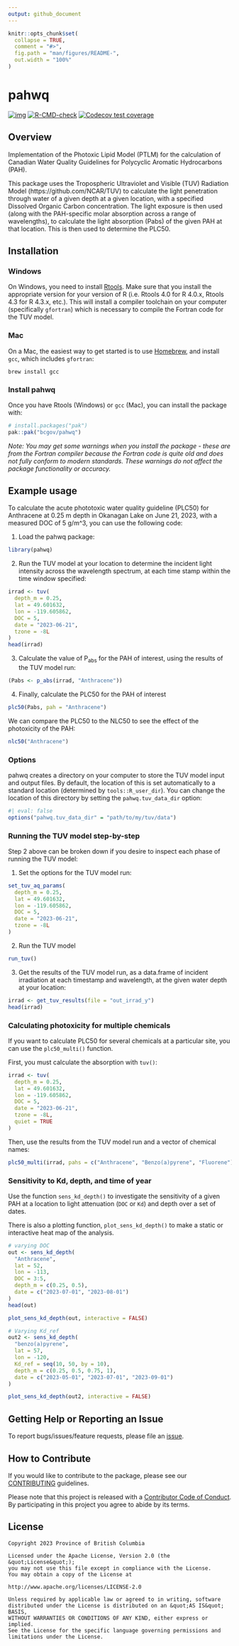 ```yaml
---
output: github_document
---
```

<!--
Copyright 2023 Province of British Columbia

Licensed under the Apache License, Version 2.0 (the "License");
you may not use this file except in compliance with the License.
You may obtain a copy of the License at

http://www.apache.org/licenses/LICENSE-2.0

Unless required by applicable law or agreed to in writing, software distributed under the License is distributed on an "AS IS" BASIS,
WITHOUT WARRANTIES OR CONDITIONS OF ANY KIND, either express or implied.
See the License for the specific language governing permissions and limitations under the License.
-->


<!-- README.md is generated from README.Rmd. Please edit that file -->

```r
knitr::opts_chunk$set(
  collapse = TRUE,
  comment = "#>",
  fig.path = "man/figures/README-",
  out.width = "100%"
)
```

# pahwq

<!-- badges: start -->
[![img](https://img.shields.io/badge/Lifecycle-Maturing-007EC6)](https://github.com/bcgov/repomountie/blob/master/doc/lifecycle-badges.md)
[![R-CMD-check](https://github.com/bcgov/pahwq/actions/workflows/R-CMD-check.yaml/badge.svg)](https://github.com/bcgov/pahwq/actions/workflows/R-CMD-check.yaml)
[![Codecov test coverage](https://codecov.io/gh/bcgov/pahwq/branch/main/graph/badge.svg)](https://app.codecov.io/gh/bcgov/pahwq?branch=main)
<!-- badges: end -->

## Overview

Implementation of the Photoxic Lipid Model (PTLM) for the calculation of Canadian 
Water Quality Guidelines for Polycyclic Aromatic Hydrocarbons (PAH).

This package uses the Tropospheric Ultraviolet and Visible (TUV) Radiation Model (https://github.com/NCAR/TUV)
to calculate the light penetration through water of a given depth at a given location, with a specified Dissolved Organic Carbon concentration. The light exposure is then used (along with the PAH-specific molar absorption across a range of wavelengths), to calculate the light absorption (Pabs) of the given PAH at that location. This is then used to determine the PLC50.

## Installation

### Windows

On Windows, you need to install [Rtools](https://cran.r-project.org/bin/windows/Rtools/).
Make sure that you install the appropriate version for your version of R 
(i.e. Rtools 4.0 for R 4.0.x, Rtools 4.3 for R 4.3.x, etc.). This will install 
a compiler toolchain on your computer (specifically `gfortran`) which is necessary
to compile the Fortran code for the TUV model.

### Mac

On a Mac, the easiest way to get started is to use [Homebrew](https://brew.sh/),
and install `gcc`, which includes `gfortran`:

```
brew install gcc
```

### Install pahwq

Once you have Rtools (Windows) or `gcc` (Mac), you can install the package with:

``` r
# install.packages("pak")
pak::pak("bcgov/pahwq")
```

*Note: You may get some warnings when you install the package - these are from 
the Fortran compiler because the Fortran code is quite old and does not fully 
conform to modern standards. These warnings do not affect the package 
functionality or accuracy.*

## Example usage

To calculate the acute phototoxic water quality guideline (PLC50) for Anthracene at 0.25 m depth in Okanagan Lake on June 21, 2023, with a measured DOC of 5 g/m^3, you can use the following code:

1. Load the pahwq package:

```r
library(pahwq)
```

2. Run the TUV model at your location to determine the incident light intensity
across the wavelength spectrum, at each time stamp within the time window specified:

```r
irrad <- tuv(
  depth_m = 0.25,
  lat = 49.601632,
  lon = -119.605862,
  DOC = 5,
  date = "2023-06-21",
  tzone = -8L
)
head(irrad)
```

3. Calculate the value of P~abs~ for the PAH of interest, using the results of the TUV model run:

```r
(Pabs <- p_abs(irrad, "Anthracene"))
```

4. Finally, calculate the PLC50 for the PAH of interest

```r
plc50(Pabs, pah = "Anthracene")
```

We can compare the PLC50 to the NLC50 to see the effect of the photoxicity of the PAH:

```r
nlc50("Anthracene")
```

### Options

pahwq creates a directory on your computer to store the TUV model input and output files. By default, the location of this is set automatically to a standard location (determined by `tools::R_user_dir`). You can change the location of this directory by setting the `pahwq.tuv_data_dir` option:

```r
#| eval: false
options("pahwq.tuv_data_dir" = "path/to/my/tuv/data")
```

### Running the TUV model step-by-step

Step 2 above can be broken down if you desire to inspect each phase of running
the TUV model:

1. Set the options for the TUV model run:

```r
set_tuv_aq_params(
  depth_m = 0.25,
  lat = 49.601632,
  lon = -119.605862,
  DOC = 5,
  date = "2023-06-21",
  tzone = -8L
)
```

2. Run the TUV model

```R
run_tuv()
```

3. Get the results of the TUV model run, as a data.frame of incident irradiation
at each timestamp and wavelength, at the given water depth at your location:

```r
irrad <- get_tuv_results(file = "out_irrad_y")
head(irrad)
```

### Calculating photoxicity for multiple chemicals

If you want to calculate PLC50 for several chemicals at a particular site, you 
can use the `plc50_multi()` function.

First, you must calculate the absorption with `tuv()`:

```r
irrad <- tuv(
  depth_m = 0.25,
  lat = 49.601632,
  lon = -119.605862,
  DOC = 5,
  date = "2023-06-21",
  tzone = -8L,
  quiet = TRUE
)
```

Then, use the results from the TUV model run and a vector of chemical names:

```r
plc50_multi(irrad, pahs = c("Anthracene", "Benzo(a)pyrene", "Fluorene"))
```


### Sensitivity to Kd, depth, and time of year

Use the function `sens_kd_depth()` to investigate the sensitivity of a given PAH
at a location to light attenuation (`DOC` or `Kd`) and depth over a set of dates.

There is also a plotting function, `plot_sens_kd_depth()` to make a static or 
interactive heat map of the analysis.

```r
# varying DOC
out <- sens_kd_depth(
  "Anthracene",
  lat = 52,
  lon = -113,
  DOC = 3:5,
  depth_m = c(0.25, 0.5),
  date = c("2023-07-01", "2023-08-01")
)
head(out)

plot_sens_kd_depth(out, interactive = FALSE)
```

```r
# Varying Kd_ref
out2 <- sens_kd_depth(
  "benzo(a)pyrene",
  lat = 57,
  lon = -120,
  Kd_ref = seq(10, 50, by = 10),
  depth_m = c(0.25, 0.5, 0.75, 1),
  date = c("2023-05-01", "2023-07-01", "2023-09-01")
)

plot_sens_kd_depth(out2, interactive = FALSE)
```

## Getting Help or Reporting an Issue

To report bugs/issues/feature requests, please file an [issue](https://github.com/bcgov/pahwq/issues/).

## How to Contribute

If you would like to contribute to the package, please see our 
[CONTRIBUTING](CONTRIBUTING.md) guidelines.

Please note that this project is released with a [Contributor Code of Conduct](CODE_OF_CONDUCT.md). By participating in this project you agree to abide by its terms.

## License

```
Copyright 2023 Province of British Columbia

Licensed under the Apache License, Version 2.0 (the &quot;License&quot;);
you may not use this file except in compliance with the License.
You may obtain a copy of the License at

http://www.apache.org/licenses/LICENSE-2.0

Unless required by applicable law or agreed to in writing, software distributed under the License is distributed on an &quot;AS IS&quot; BASIS,
WITHOUT WARRANTIES OR CONDITIONS OF ANY KIND, either express or implied.
See the License for the specific language governing permissions and limitations under the License.
```
